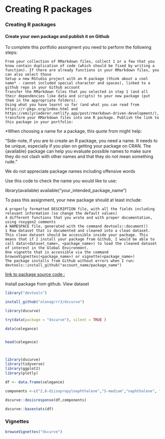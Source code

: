 # Creating R packages


   <h3> Creating R packages  </h3>
   <h4> Create your own package and publish it on Github  </h4>


<div class="azure"> 
To complete this portfolio assingment you need to perform the following steps:

    From your collection of RMarkdown files, collect 1 or a few that you know contain duplication of code (which should be fixed by writing a function). If there are already functions in your RMarkdown files, you can also select those
    Setup a new RStudio project with an R package (think about a cool name* - cannot included special character and spaces), linked to a github repo in your Github account
    Transfer the RMarkdown files that you selected in step 1 (and all their dependencies like data and scripts) to your new package (put them in the appropriate folders).
    Using what you have learnt so far (and what you can read from https://r-pkgs.org/index.html and https://emilyriederer.netlify.app/post/rmarkdown-driven-development/), transform your RMarkdown files into one R package. Publish the link to this package in your portfolio:

*When choosing a name for a package, this quote from might help:

“Side-note, if you are to create an R package, you need a name. It needs to be unique, especially if you plan on getting your package on CRAN. The {available} package can help you evaluate possible names to make sure they do not clash with other names and that they do not mean something rude.”

We do not appreciate package names including offensive words

Use this code to check the name you would like to use:

library(available)
available("your_intended_package_name")

To pass this assignment, your new package should at least include:

    A properly formatted DESCRIPTION file, with all the fields including relevant information (so change the default values)
    4 different functions that you wrote and with proper documentation, using roxygen2 comments
    A NAMESPACE file, generated with the command devtools::document()
    1 Raw dataset that is documented and cleaned into a clean dataset. This clean dataset should be accessible inside your package. This means that if I install your package from Github, I would be able to call data(<dataset_name>, <package_name>) to load the cleaned dataset of interest in the Global Environment.
    One vignette that is accessible via the command browseVignettes(<package_name>) or vignette(<package_name>)
    The package installs from Github without errors when I run: devtools::install_github("account_name/package_name")


</div>

[link to package  source code :](https://github.com/alenagrrr3/dscurve)


Install package from github. View dataset

```r

library("devtools")

install_github("alenagrrr3/dscurve")

library(dscurve)

try(data(package = "dscurve"), silent = TRUE )

data(celegance)


head(celegance)




```


```r
library(dscurve)
library(tidyverse)
library(ggplot2)
library(plotly)

```



```r


df <- data.frame(celegance)

components <-c("2,6-diisopropylnaphthalene","S-medium","naphthalene", "decane")

dscurve::dosisresponse(df,components)

```


<div class="pd22" > </div>

```r
dscurve::basestats(df)
```


<div class="pd22" > </div>


<h3>  Vignettes  </h3>


```r


browseVignettes("dscurve")


```

<div class="pd22" > </div>

<div class="pd22" > </div>



<object data="assets/about.pdf" type="application/pdf" width="100%" height="750px">
    <embed src="assets/about.pdf">
</object>







